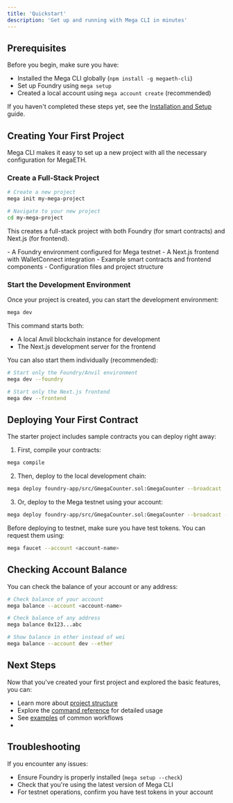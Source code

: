```yaml
---
title: 'Quickstart'
description: 'Get up and running with Mega CLI in minutes'
---
```


## Prerequisites

Before you begin, make sure you have:
- Installed the Mega CLI globally (`npm install -g megaeth-cli`)
- Set up Foundry using `mega setup`
- Created a local account using `mega account create` (recommended)

If you haven't completed these steps yet, see the [Installation and Setup](/installation-and-setup) guide.

## Creating Your First Project

Mega CLI makes it easy to set up a new project with all the necessary configuration for MegaETH.

### Create a Full-Stack Project

```bash
# Create a new project
mega init my-mega-project

# Navigate to your new project
cd my-mega-project
```

This creates a full-stack project with both Foundry (for smart contracts) and Next.js (for frontend).

<Accordion title="What's included in the full-stack project?">
  - A Foundry environment configured for Mega testnet
  - A Next.js frontend with WalletConnect integration
  - Example smart contracts and frontend components
  - Configuration files and project structure
</Accordion>

### Start the Development Environment

Once your project is created, you can start the development environment:

```bash
mega dev
```

This command starts both:
- A local Anvil blockchain instance for development
- The Next.js development server for the frontend

You can also start them individually (recommended):

```bash
# Start only the Foundry/Anvil environment
mega dev --foundry

# Start only the Next.js frontend
mega dev --frontend
```

## Deploying Your First Contract

The starter project includes sample contracts you can deploy right away:

1. First, compile your contracts:

```bash
mega compile
```

2. Then, deploy to the local development chain:

```bash
mega deploy foundry-app/src/GmegaCounter.sol:GmegaCounter --broadcast
```

3. Or, deploy to the Mega testnet using your account:

```bash
mega deploy foundry-app/src/GmegaCounter.sol:GmegaCounter --broadcast --testnet --account <account-name>
```

<Note>
  Before deploying to testnet, make sure you have test tokens. You can request them using:
  
  ```bash
  mega faucet --account <account-name>
  ```
</Note>

## Checking Account Balance

You can check the balance of your account or any address:

```bash
# Check balance of your account
mega balance --account <account-name>

# Check balance of any address
mega balance 0x123...abc

# Show balance in ether instead of wei
mega balance --account dev --ether
```

## Next Steps

Now that you've created your first project and explored the basic features, you can:

- Learn more about [project structure](/reference/project-structure)
- Explore the [command reference](/commands/setup) for detailed usage
- See [examples](/reference/examples) of common workflows
- 

## Troubleshooting

If you encounter any issues:

- Ensure Foundry is properly installed (`mega setup --check`)
- Check that you're using the latest version of Mega CLI
- For testnet operations, confirm you have test tokens in your account